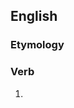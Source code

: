 ==English==

===Etymology===
{{suffix|en|spoke|est|nocat=1}}

===Verb===
{{head|en|verb form|cat2=second-person singular forms}}

# {{en-archaic second-person singular past of|speak}}